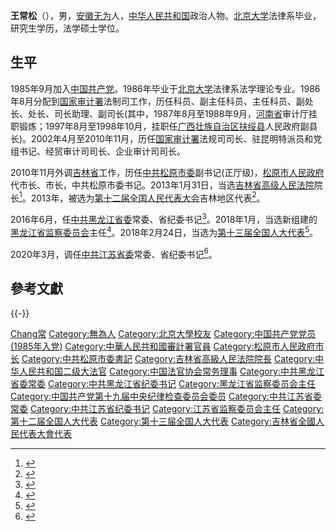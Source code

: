 '''王常松'''（{{bd|1962年|7月||catIdx=Wang王}}），男，[[安徽|安徽]][[无为县|无为]]人，[[中华人民共和国|中华人民共和国]]政治人物。[[北京大学|北京大学]]法律系毕业，研究生学历，法学硕士学位。

== 生平 ==
1985年9月加入[[中国共产党|中国共产党]]。1986年毕业于[[北京大学|北京大学]]法律系法学理论专业。1986年8月分配到[[国家审计署|国家审计署]]法制司工作，历任科员、副主任科员、主任科员、副处长、处长、司长助理、副司长(其中，1987年8月至1988年9月，[[河南省|河南省]]审计厅挂职锻炼；1997年8月至1998年10月，挂职任[[广西壮族自治区|广西壮族自治区]][[扶绥县|扶绥县]]人民政府副县长)。2002年4月至2010年11月，历任[[国家审计署|国家审计署]]法规司司长、驻昆明特派员和党组书记、经贸审计司司长、企业审计司司长。

2010年11月外调[[吉林省|吉林省]]工作，历任[[中共松原市委|中共松原市委]]副书记(正厅级)，[[松原市人民政府|松原市人民政府]]代市长、市长，中共松原市委书记。2013年1月31日，当选[[吉林省高级人民法院|吉林省高级人民法院]]院长<ref>{{cite web|url=http://www.chinanews.com/gn/2016/06-25/7917036.shtml|title=王常松当选吉林高级人民法院院长|publisher=中国法院网|accessdate=2013-02-01|archive-date=2016-06-26|archive-url=https://web.archive.org/web/20160626134551/http://www.chinanews.com/gn/2016/06-25/7917036.shtml|dead-url=no}}</ref>。2013年，被选为[[第十二届全国人民代表大会|第十二届全国人民代表大会]]吉林地区代表<ref>{{cite news|title=全国人大代表信息-王常松|url= http://210.82.31.1:8084/delegate/viewDelegate.action?dbid=120464|accessdate=2013-03-28|newspaper=全国人大网}}</ref>。

2016年6月，任[[中共黑龙江省委|中共黑龙江省委]]常委、省纪委书记<ref>{{cite web|title=王常松任黑龙江省委常委 接替黄建盛任省纪委书记|url=http://www.chinanews.com/gn/2016/06-25/7917036.shtml|publisher=中国新闻网|accessdate=2016-06-25|archive-date=2016-06-26|archive-url=https://web.archive.org/web/20160626134551/http://www.chinanews.com/gn/2016/06-25/7917036.shtml|dead-url=no}}</ref>。2018年1月，当选新组建的[[黑龙江省监察委员会|黑龙江省监察委员会]]主任<ref>{{cite web|title=省十三届人大一次会议胜利闭幕|url=http://www.hljnews.cn/article/44/55524.html|publisher=黑龙江新闻网|accessdate=2018-01-30|archive-url=https://web.archive.org/web/20180129235005/http://www.hljnews.cn/article/44/55524.html|archive-date=2018-01-29|dead-url=yes}}</ref>。2018年2月24日，当选为[[第十三届全国人大代表|第十三届全国人大代表]]<ref>{{Cite web|title=（受权发布）中华人民共和国第十三届全国人民代表大会代表名单|url=http://www.chinanews.com/gn/2018/02-25/8453959.shtml|accessdate=2021-02-13|work=中新网|archive-date=2018-02-27|archive-url=https://web.archive.org/web/20180227031724/http://www.chinanews.com/gn/2018/02-25/8453959.shtml|dead-url=no}}</ref>。

2020年3月，调任[[中共江苏省委|中共江苏省委]]常委、省纪委书记<ref>{{cite web |title=王常松任江苏省委常委、纪委书记 |url=http://finance.ifeng.com/c/7vBg1rPmiON |website=凤凰网 |accessdate=2020-03-27 |date=2020-03-27 |archive-date=2020-03-27 |archive-url=https://web.archive.org/web/20200327121648/http://finance.ifeng.com/c/7vBg1rPmiON |dead-url=no }}</ref>。

== 參考文獻 ==
{{reflist}}

{{-}}
{{start box}}
{{s-ppo|cpc}}
{{s-before|[[蒋卓庆|蒋卓庆]]}}
{{s-title|[[中国共产党江苏省纪律检查委员会|中国共产党江苏省纪律检查委员会]]书记|2020年3月－}}
{{s-inc}}
{{s-before|[[黄建盛|黄建盛]]}}
{{s-title|[[中国共产党黑龙江省纪律检查委员会|中国共产党黑龙江省纪律检查委员会]]书记|2016年6月－2020年3月}}
{{s-after|[[张巍_(1968年)|张　巍]]}}
{{s-before|[[蓝军_(1953年)|蓝　军]]}}
{{s-title|[[中国共产党松原市委员会|中国共产党松原市委员会]]书记|2011年5月－2013年3月}}
{{s-after|[[高福平|高福平]]}}
{{s-legal|prc}}
{{s-before|[[张文显|张文显]]}}
{{s-title|[[吉林省高级人民法院|吉林省高级人民法院]]院长|2013年1月－2016年6月}}
{{s-after|[[寇昉|寇昉]]}}
{{s-gov|prc}}
{{s-before|[[孙鸿志|孙鸿志]]}}
{{s-title|[[松原市人民政府|松原市人民政府]]市长|2011年1月－2011年5月}}
{{s-after|[[李相国_(政治人物)|李相国]]}}
{{s-supervision|prc}}
{{s-before|[[蒋卓庆|蒋卓庆]]}}
{{s-title|[[江苏省监察委员会|江苏省监察委员会]]主任|2020年5月－}}
{{s-inc}}
{{s-new}}
{{s-title|[[黑龙江省监察委员会|黑龙江省监察委员会]]主任|2018年1月－2020年3月}}
{{s-after|[[张巍_(1968年)|张　巍]]}}
{{end box}}

{{江苏省领导人}}
{{中华人民共和国江苏省正职领导人}}
{{中华人民共和国黑龙江省正职领导人}}
{{Navboxes 
| title  = 王常松在[[中国法官协会|中国法官协会]]的职务
| list1  =
{{中国法官协会第五届理事会}}
}}

{{Authority control}}

{{DEFAULTSORT:Wang王}}
[[Category:王姓|Chang常]]
[[Category:無為人|Category:無為人]]
[[Category:北京大學校友|Category:北京大學校友]]
[[Category:中国共产党党员_(1985年入党)|Category:中国共产党党员 (1985年入党)]]
[[Category:中華人民共和國審計署官員|Category:中華人民共和國審計署官員]]
[[Category:松原市人民政府市长|Category:松原市人民政府市长]]
[[Category:中共松原市委書記|Category:中共松原市委書記]]
[[Category:吉林省高級人民法院院長|Category:吉林省高級人民法院院長]]
[[Category:中华人民共和国二级大法官|Category:中华人民共和国二级大法官]]
[[Category:中国法官协会常务理事|Category:中国法官协会常务理事]]
[[Category:中共黑龙江省委常委|Category:中共黑龙江省委常委]]
[[Category:中共黑龙江省纪委书记|Category:中共黑龙江省纪委书记]]
[[Category:黑龙江省监察委员会主任|Category:黑龙江省监察委员会主任]]
[[Category:中国共产党第十九届中央纪律检查委员会委员|Category:中国共产党第十九届中央纪律检查委员会委员]]
[[Category:中共江苏省委常委|Category:中共江苏省委常委]]
[[Category:中共江苏省纪委书记|Category:中共江苏省纪委书记]]
[[Category:江苏省监察委员会主任|Category:江苏省监察委员会主任]]
[[Category:第十二届全国人大代表|Category:第十二届全国人大代表]]
[[Category:第十三届全国人大代表|Category:第十三届全国人大代表]]
[[Category:吉林省全國人民代表大會代表|Category:吉林省全國人民代表大會代表]]